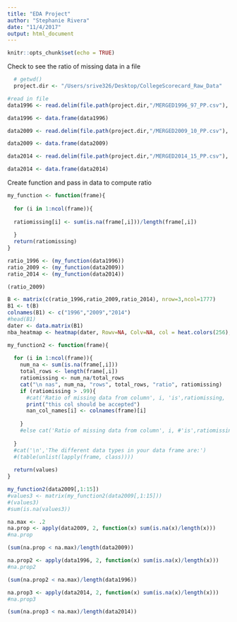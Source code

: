 ```yaml
---
title: "EDA Project"
author: "Stephanie Rivera"
date: "11/4/2017"
output: html_document
---
```


```r
knitr::opts_chunk$set(echo = TRUE)
```
Check to see the ratio of missing data in a file
```r
  
  # getwd()
  project.dir <- "/Users/srive326/Desktop/CollegeScorecard_Raw_Data"

#read in file
data1996 <- read.delim(file.path(project.dir,"/MERGED1996_97_PP.csv"), na.strings=c("NULL",""), header=TRUE,sep=",")  

data1996 <- data.frame(data1996)

data2009 <- read.delim(file.path(project.dir,"/MERGED2009_10_PP.csv"), na.strings=c("NULL",""), header=TRUE,sep=",")  

data2009 <- data.frame(data2009)

data2014 <- read.delim(file.path(project.dir,"/MERGED2014_15_PP.csv"), na.strings=c("NULL",""), header=TRUE,sep=",")  

data2014 <- data.frame(data2014)


```

Create function and pass in data to compute ratio

```r

my_function <- function(frame){
  
  for (i in 1:ncol(frame)){
  
  ratiomissing[i] <- sum(is.na(frame[,i]))/length(frame[,i])
  
  }
  return(ratiomissing)
}

ratio_1996 <- (my_function(data1996))
ratio_2009 <- (my_function(data2009))
ratio_2014 <- (my_function(data2014))

(ratio_2009)
```

```r
B <- matrix(c(ratio_1996,ratio_2009,ratio_2014), nrow=3,ncol=1777)
B1 <- t(B)
colnames(B1) <- c("1996","2009","2014")
#head(B1)
dater <- data.matrix(B1)
nba_heatmap <- heatmap(dater, Rowv=NA, Colv=NA, col = heat.colors(256), scale="column", margins=c(5,10))

```

```r
my_function2 <- function(frame){
  
  for (i in 1:ncol(frame)){
    num_na <- sum(is.na(frame[,i]))
    total_rows <- length(frame[,i])
    ratiomissing <- num_na/total_rows
    cat("\n nas", num_na, "rows", total_rows, "ratio", ratiomissing)
    if (ratiomissing > .99){
      #cat('Ratio of missing data from column', i, 'is',ratiomissing, 'consider rejecting column.','\n')
      print("this col should be accepted")
      nan_col_names[i] <- colnames(frame)[i]
      
    }
    #else cat('Ratio of missing data from column', i, #'is',ratiomissing, '\n')
    
  }
  #cat('\n','The different data types in your data frame are:')
  #(table(unlist(lapply(frame, class))))
  
  return(values)
}

my_function2(data2009[,1:15])
#values3 <- matrix(my_function2(data2009[,1:15]))
#(values3)
#sum(is.na(values3))

```

```r
na.max <- .2
na.prop <- apply(data2009, 2, function(x) sum(is.na(x)/length(x)))
#na.prop

(sum(na.prop < na.max)/length(data2009))

na.prop2 <- apply(data1996, 2, function(x) sum(is.na(x)/length(x)))
#na.prop2

(sum(na.prop2 < na.max)/length(data1996))

na.prop3 <- apply(data2014, 2, function(x) sum(is.na(x)/length(x)))
#na.prop3

(sum(na.prop3 < na.max)/length(data2014))
```



